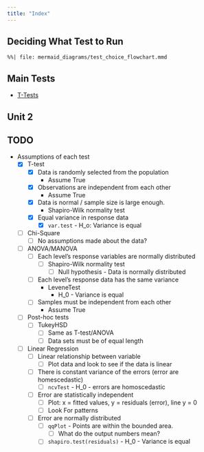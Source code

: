 ```yaml
---
title: "Index"
---
```


## Deciding What Test to Run

```mermaid
%%| file: mermaid_diagrams/test_choice_flowchart.mmd
```

## Main Tests

- [T-Tests](/ttests.qmd)

## Unit 2

## TODO

- Assumptions of each test
	- [x] T-test
		- [x] Data is randomly selected from the population
			- Assume True
		- [x] Observations are independent from each other
			- Assume True
		- [x] Data is normal / sample size is large enough.
			- Shapiro-Wilk normality test
		- [x] Equal variance in response data
			- [x] `var.test` - H_o: Variance is equal
	- [ ] Chi-Square
		- [ ] No assumptions made about the data?
	- [ ] ANOVA/MANOVA
		- [ ] Each level's response variables are normally distributed
			- [ ] Shapiro-Wilk normality test
				- [ ] Null hypothesis - Data is normally distributed
		- [ ] Each level's response data has the same variance
			- LeveneTest
				- H_0 - Variance is equal
		- [ ] Samples must be independent from each other
			- Assume True
	- [ ] Post-hoc tests
		- [ ] TukeyHSD
			- [ ] Same as T-test/ANOVA
			- [ ] Data sets must be of equal length
	- [ ] Linear Regression
		- [ ] Linear relationship between variable
			- [ ] Plot data and look to see if the data is linear
		- [ ] There is constant variance of the errors (error are homescedastic)
			- [ ] `ncvTest` - H_0 - errors are homoscedastic
		- [ ] Error are statistically independent
			- [ ] Plot: x = fitted values, y = residuals (error), line y = 0
			- [ ] Look For patterns
		- [ ] Error are normally distributed
			- [ ] `qqPlot` - Points are within the bounded area.
				- [ ] What do the output numbers mean?
			- [ ] `shapiro.test(residuals)` - H_0 - Variance is equal


